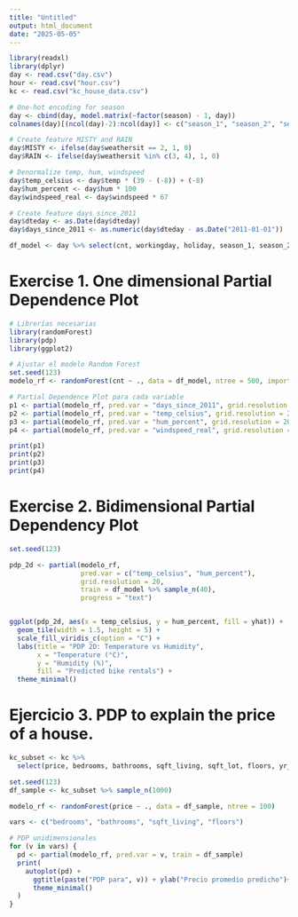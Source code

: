 ```yaml
---
title: "Untitled"
output: html_document
date: "2025-05-05"
---
```

```r
library(readxl)
library(dplyr)
day <- read.csv("day.csv")
hour <- read.csv("hour.csv")
kc <- read.csv("kc_house_data.csv")
```

```r
# One-hot encoding for season
day <- cbind(day, model.matrix(~factor(season) - 1, day))
colnames(day)[(ncol(day)-2):ncol(day)] <- c("season_1", "season_2", "season_3")

# Create feature MISTY and RAIN
day$MISTY <- ifelse(day$weathersit == 2, 1, 0)
day$RAIN <- ifelse(day$weathersit %in% c(3, 4), 1, 0)

# Denormalize temp, hum, windspeed
day$temp_celsius <- day$temp * (39 - (-8)) + (-8)
day$hum_percent <- day$hum * 100
day$windspeed_real <- day$windspeed * 67

# Create feature days_since_2011
day$dteday <- as.Date(day$dteday)
day$days_since_2011 <- as.numeric(day$dteday - as.Date("2011-01-01"))

df_model <- day %>% select(cnt, workingday, holiday, season_1, season_2, season_3,MISTY, RAIN, temp_celsius, hum_percent, windspeed_real,days_since_2011)
```

# Exercise 1. One dimensional Partial Dependence Plot
```r
# Librerías necesarias
library(randomForest)
library(pdp)
library(ggplot2)

# Ajustar el modelo Random Forest
set.seed(123)
modelo_rf <- randomForest(cnt ~ ., data = df_model, ntree = 500, importance = TRUE)

# Partial Dependence Plot para cada variable
p1 <- partial(modelo_rf, pred.var = "days_since_2011", grid.resolution = 20) %>% autoplot() + ggtitle("PDP: Days since 2011") + scale_y_continuous("predicted number of bike rentals", limits=c(0,NA))
p2 <- partial(modelo_rf, pred.var = "temp_celsius", grid.resolution = 20) %>% autoplot() + ggtitle("PDP: Temperature (°C)") + scale_y_continuous("predicted number of bike rentals", limits=c(0,NA))
p3 <- partial(modelo_rf, pred.var = "hum_percent", grid.resolution = 20) %>% autoplot() + ggtitle("PDP: Humidity (%)") + scale_y_continuous("predicted number of bike rentals", limits=c(0,NA))
p4 <- partial(modelo_rf, pred.var = "windspeed_real", grid.resolution = 20) %>% autoplot() + ggtitle("PDP: Windspeed (real)") + scale_y_continuous("predicted number of bike rentals", limits=c(0,NA))

print(p1)
print(p2)
print(p3)
print(p4)

```


# Exercise 2. Bidimensional Partial Dependency Plot
```r
set.seed(123)

pdp_2d <- partial(modelo_rf,
                  pred.var = c("temp_celsius", "hum_percent"),
                  grid.resolution = 20,
                  train = df_model %>% sample_n(40),
                  progress = "text")


ggplot(pdp_2d, aes(x = temp_celsius, y = hum_percent, fill = yhat)) +
  geom_tile(width = 1.5, height = 5) +
  scale_fill_viridis_c(option = "C") +
  labs(title = "PDP 2D: Temperature vs Humidity",
       x = "Temperature (°C)",
       y = "Humidity (%)",
       fill = "Predicted bike rentals") +
  theme_minimal()
```

# Ejercicio 3. PDP to explain the price of a house.
```r
kc_subset <- kc %>%
  select(price, bedrooms, bathrooms, sqft_living, sqft_lot, floors, yr_built)

set.seed(123)
df_sample <- kc_subset %>% sample_n(1000)

modelo_rf <- randomForest(price ~ ., data = df_sample, ntree = 100)

vars <- c("bedrooms", "bathrooms", "sqft_living", "floors")

# PDP unidimensionales
for (v in vars) {
  pd <- partial(modelo_rf, pred.var = v, train = df_sample)
  print(
    autoplot(pd) +
      ggtitle(paste("PDP para", v)) + ylab("Precio promedio predicho")+
      theme_minimal()
  )
}
```

